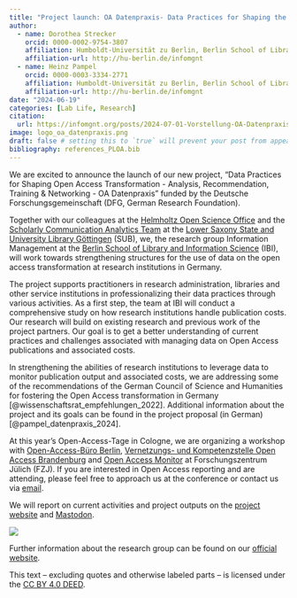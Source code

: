 ```yaml
---
title: "Project launch: OA Datenpraxis- Data Practices for Shaping the Open Access Transformation"
author:
  - name: Dorothea Strecker
    orcid: 0000-0002-9754-3807
    affiliation: Humboldt-Universität zu Berlin, Berlin School of Library and Information Science
    affiliation-url: http://hu-berlin.de/infomgnt
  - name: Heinz Pampel
    orcid: 0000-0003-3334-2771
    affiliation: Humboldt-Universität zu Berlin, Berlin School of Library and Information Science & Helmholtz-Gemeinschaft, Helmholtz Open Science Office
    affiliation-url: http://hu-berlin.de/infomgnt
date: "2024-06-19"
categories: [Lab Life, Research]
citation: 
  url: https://infomgnt.org/posts/2024-07-01-Vorstellung-OA-Datenpraxis/
image: logo_oa_datenpraxis.png 
draft: false # setting this to `true` will prevent your post from appearing on your listing page until you're ready!
bibliography: references_PLOA.bib
---
```


We are excited to announce the launch of our new project, "Data Practices for Shaping Open Access Transformation - Analysis, Recommendation, Training & Networking - OA Datenpraxis" funded by the Deutsche Forschungsgemeinschaft (DFG, German Research Foundation).

Together with our colleagues at the [Helmholtz Open Science Office](https://os.helmholtz.de/) and the [Scholarly Communication Analytics Team](https://subugoe.github.io/scholcomm_analytics/) at the [Lower Saxony State and University Library Göttingen](https://www.sub.uni-goettingen.de/sub-aktuell/) (SUB), we, the research group Information Management at the [Berlin School of Library and Information Science](https://www.ibi.hu-berlin.de/en/about-us) (IBI), will work towards strengthening structures for the use of data on the open access transformation at research institutions in Germany.

The project supports practitioners in research administration, libraries and other service institutions in professionalizing their data practices through various activities. As a first step, the team at IBI will conduct a comprehensive study on how research institutions handle publication costs. Our research will build on existing research and previous work of the project partners. Our goal is to get a better understanding of current practices and challenges associated with managing data on Open Access publications and associated costs.

In strengthening the abilities of research institutions to leverage data to monitor publication output and associated costs, we are addressing some of the recommendations of the German Council of Science and Humanities for fostering the Open Access transformation in Germany [@wissenschaftsrat_empfehlungen_2022]. Additional information about the project and its goals can be found in the project proposal (in German) [@pampel_datenpraxis_2024].

At this year's Open-Access-Tage in Cologne, we are organizing a workshop with [Open-Access-Büro Berlin](https://www.open-access-berlin.de/), [Vernetzungs- und Kompetenzstelle Open Access Brandenburg](https://open-access-brandenburg.de/) and [Open Access Monitor](https://open-access-monitor.de/) at Forschungszentrum Jülich (FZJ). If you are interested in Open Access reporting and are attending, please feel free to approach us at the conference or contact us via [email](info.oa-datenpraxis@listserv.dfn.de).

We will report on current activities and project outputs on the [project website](https://oa-datenpraxis.de/) and [Mastodon](https://openbiblio.social/@oa_datenpraxis).

![](logo_oa_datenpraxis.png)

Further information about the research group can be found on our [official website](http://hu.berlin/infomgnt).

This text – excluding quotes and otherwise labeled parts – is licensed under the [CC BY 4.0 DEED](https://creativecommons.org/licenses/by/4.0/deed.de).

